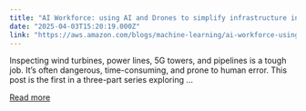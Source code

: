 ```yaml
---
title: "AI Workforce: using AI and Drones to simplify infrastructure inspections"
date: "2025-04-03T15:20:19.000Z"
link: "https://aws.amazon.com/blogs/machine-learning/ai-workforce-using-ai-and-drones-to-simplify-infrastructure-inspections/"
---
```


Inspecting wind turbines, power lines, 5G towers, and pipelines is a tough job. It’s often dangerous, time-consuming, and prone to human error. This post is the first in a three-part series exploring ...

[Read more](https://aws.amazon.com/blogs/machine-learning/ai-workforce-using-ai-and-drones-to-simplify-infrastructure-inspections/)
